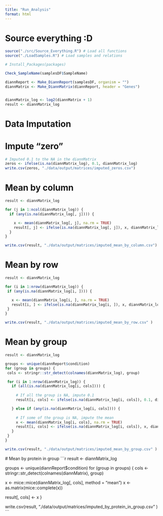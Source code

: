 ```yaml
---
title: "Run_Analysis"
format: html
---
```


# Source everything :D
```r
source("./src/Source_Everything.R") # Load all functions
source("./LoadSamples.R") # Load samples and relations

# Install_Packages(packages) 
```

```r
Check_SampleName(samplesDF$SampleName)

diannReport <- Make_DiannReport(samplesDF, organism = "")
diannMatrix <- Make_DiannMatrix(diannReport, header = "Genes")


diannMatrix_log <- log2(diannMatrix + 1)
result <- diannMatrix_log
```


# Data Imputation

# Impute "zero"
```r
# Imputed 0.1 to the NA in the diannMatrix
zeros <- ifelse(is.na(diannMatrix_log), 0.1, diannMatrix_log)
write.csv(zeros, "./data/output/matrices/imputed_zeros.csv")
```


# Mean by column
```r
result <- diannMatrix_log

for (j in 1:ncol(diannMatrix_log)) {
  if (any(is.na(diannMatrix_log[, j]))) {

    x <- mean(diannMatrix_log[, j], na.rm = TRUE)
    result[, j] <- ifelse(is.na(diannMatrix_log[, j]), x, diannMatrix_log[, j])
  }
}

write.csv(result, "./data/output/matrices/imputed_mean_by_column.csv")
```


# Mean by row
 ```r
result <- diannMatrix_log

for (i in 1:nrow(diannMatrix_log)) {
  if (any(is.na(diannMatrix_log[i, ]))) {

    x <- mean(diannMatrix_log[i, ], na.rm = TRUE)
    result[i, ] <- ifelse(is.na(diannMatrix_log[i, ]), x, diannMatrix_log[i, ])
  }
}

write.csv(result, "./data/output/matrices/imputed_mean_by_row.csv" )
```


# Mean by group
 ```r
result <- diannMatrix_log

groups <- unique(diannReport$condition)
for (group in groups) {
  cols <- stringr::str_detect(colnames(diannMatrix_log), group)

  for (i in 1:nrow(diannMatrix_log)) {
    if (all(is.na(diannMatrix_log[i, cols]))) {
      
      # If all the group is NA, impute 0.1
      result[i, cols] <- ifelse(is.na(diannMatrix_log[i, cols]), 0.1, diannMatrix_log[i,cols])

    } else if (any(is.na(diannMatrix_log[i, cols]))) {
      
      # If some of the group is NA, impute the mean
      x <- mean(diannMatrix_log[i, cols], na.rm = TRUE)
      result[i, cols] <- ifelse(is.na(diannMatrix_log[i, cols]), x, diannMatrix_log[i, cols])
    }
  }
}

write.csv(result, "./data/output/matrices/imputed_mean_by_group.csv" )

```


 # Mean by protein in group
 ```r
result <- diannMatrix_log

groups <- unique(diannReport$condition)
for (group in groups) {
  cols <- stringr::str_detect(colnames(diannMatrix), group)

  x <- mice::mice(diannMatrix_log[, cols], method = "mean")
  x <- as.matrix(mice::complete(x))

  result[, cols] <- x
}

write.csv(result, "./data/output/matrices/imputed_by_protein_in_group.csv" )
 ```
